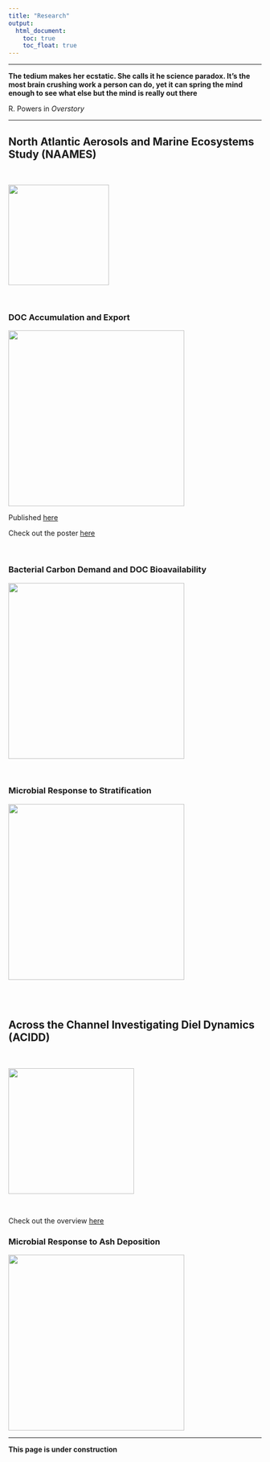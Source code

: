 ```yaml
---
title: "Research"
output:
  html_document:
    toc: true
    toc_float: true
---
```


----

**The tedium makes her ecstatic. She calls it he science paradox. It's the most brain crushing work a person can do, yet it can spring the mind enough to see what else but the mind is really out there** 

R. Powers in _Overstory_

----

## **North Atlantic Aerosols and Marine Ecosystems Study (NAAMES)**

<br>

<left><img src="images/NAAMESlogo.png" width="200px"></left>  

<br>

### DOC Accumulation and Export

<div align = "right"><img src="images/storm.jpeg" width="350px"></div>  

Published [here](https://doi.org/10.3389/fmars.2020.00227)

Check out the poster [here](https://osm2020-agu.ipostersessions.com/default.aspx?s=EE-EA-F8-F3-B2-2A-99-45-3A-4C-A8-8A-60-42-E7-56)

<br>

### Bacterial Carbon Demand and DOC Bioavailability

<div align = "right"><img src="images/doc_samples.jpg" width="350px"></div>  

<br>

### Microbial Response to Stratification 

<div align = "right"><img src="images/ctd.jpeg" width="350px"></div>  

<br>
<br>

## **Across the Channel Investigating Diel Dynamics (ACIDD)**

<br>

<left><img src="images/aciddlogo.jpg" width="250px"></left>  

<br>

Check out the overview [here](https://doi.org/10.5670/oceanog.2020.110)

### Microbial Response to Ash Deposition

<div align = "right"><img src="images/biotech_fire.jpeg" width="350px"></div>

----

**This page is under construction**